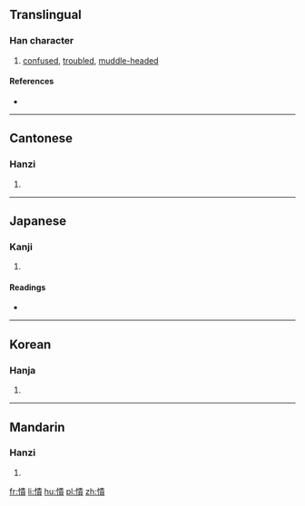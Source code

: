 {{also|愦}}
==Translingual==

===Han character===
{{Han char|rn=61|rad=心|as=12|sn=15|four=9508<sub>6</sub>|canj=心中一金 (PLMC)}}

# [[confused]], [[troubled]], [[muddle-headed]]

====References====
* {{Han ref|kx=0402.170|dkj=11211|dj=0742.200|hdz=42354.070|uh=6192|ud=24978|bh=E5A6|bd=58790}}

----

==Cantonese==

===Hanzi===
{{yue-hanzi|jyut=|y=kui2|sim=愦}}

# {{defn|lang=yue|sort=心12}}

----

==Japanese==

===Kanji===
{{ja-kanji|grade=|rs=心12}}

# {{defn|lang=ja|sort=心12}}

====Readings====
* {{ja-readings|on=[[かい]] (kai), [[がい]] (gai)|kun=[[みだれる]] (midareru)}}

----

==Korean==

===Hanja===
{{ko-hanja|hangeul=궤|eumhun=|rv=gwe|mr=kwe|y=kwey}}

# {{defn|lang=ko|sort=心12}}

----

==Mandarin==

===Hanzi===
{{cmn-hanzi|sim=愦|pin=[[kuì]] ([[kui4]])|wg=k'uei<sup>4</sup>}}

# {{defn|lang=cmn|sort=心12}}

[[fr:憒]]
[[li:憒]]
[[hu:憒]]
[[pl:憒]]
[[zh:憒]]